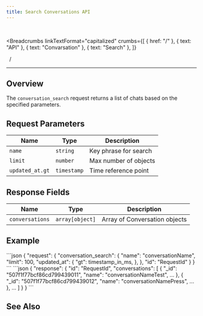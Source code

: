 ```yaml
---
title: Search Conversations API
---
```


<br />



<Breadcrumbs
  linkTextFormat="capitalized"
  crumbs={[
    { href: "/" },
    { text: "API" },
    { text: "Convarsation" },
    { text: "Search" },
  ]}
>
  <Icon slot="index" name="seti:powershell" />
  <span slot="separator">&nbsp;&nbsp;/&nbsp;</span>
</Breadcrumbs>

---


## Overview

> <Badge text="wss" variant="tip" size="large" />
> <Badge text="conversation_search" size="large" />

The `conversation_search` request returns a list of chats based on the specified parameters.

## Request Parameters

| Name            | Type        | Description           |
| --------------- | ----------- | --------------------- |
| `name`          | `string`    | Key phrase for search |
| `limit`         | `number`    | Max number of objects |
| `updated_at.gt` | `timestamp` | Time reference point  |

## Response Fields

| Name            | Type            | Description                   |
| --------------- | --------------- | ----------------------------- |
| `conversations` | `array[object]` | Array of Conversation objects |

## Example

<Tabs>
  <TabItem label="Request">
```json
{
  "request": {
    "conversation_search": {
      "name": "conversationName",
      "limit": 100,
      "updated_at": {
        "gt": timestamp_in_ms,
      },
    },
    "id": "RequestId"
  }
}
```
  </TabItem>  
</Tabs>

<Tabs>
  <TabItem label="Response">
```json
{
  "response": {
    "id": "RequestId",
    "conversations": [
      {
        "_id": "507f1f77bcf86cd799439011",
        "name": "conversationNameTest",
        ...
      },
      {
        "_id": "507f1f77bcf86cd799439012",
        "name": "conversationNamePress",
        ...
      },
      ...
    ]
  }
}
```
  </TabItem>  
</Tabs>

## See Also

<LinkCard
  title="SAMA chat server API: Conversations"
  href="https://medium.com/sama-communications/sama-chat-server-api-conversations-1ae505b07d17"
  description="When we developed our API, we followed three rules: fast, confidential, and scalable. Each of these rules has a powerful force when we choose which messenger you will use. "
/>
<LinkCard
  title="DataBase Records"
  href="/deployment/db-records/"
  description="Collection of complete objects stored in the database."
/>

<script
  src="https://giscus.app/client.js"
  data-repo="SAMA-Communications/sama-server"
  data-repo-id="R_kgDOIBiYjA"
  data-category-id="DIC_kwDOIBiYjM4CuYYL"
  data-mapping="pathname"
  data-strict="0"
  data-reactions-enabled="1"
  data-emit-metadata="0"
  data-input-position="top"
  data-theme="transparent_dark"
  data-lang="en"
  data-loading="lazy"
  crossorigin="anonymous"
  async
></script>
